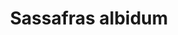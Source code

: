 ---
title: Sassafras albidum
aka:
  - sass
  - fennel wood
duration_chart_title: Oral Duration of Sassafras albidum
duration_chart:
  total: 3–5 hours
  onset: 1–3 hours
  coming_up: 2–4 hours
  plateau: 4–8 hours
  coming_down: 2–4 hours
  after_effects: 3–5 hours
positive_effects: mood lift, increased energy, feelings of connection, sensory appreciation
neutral_effects: appetite suppression, disinhibition
negative_effects: increased heart rate, muscle tension
image_location: /src/assets/Images/Sassafras species/Sassafras Kent Ozment.jpeg
dosage_table:
  title: Oral Dosage of Dried Sassafras albidum Root
  threshold: 2 g
  light: 4 g
  common: 8 g
  strong: 12.5 g
  heavy: 20+ g
--- 